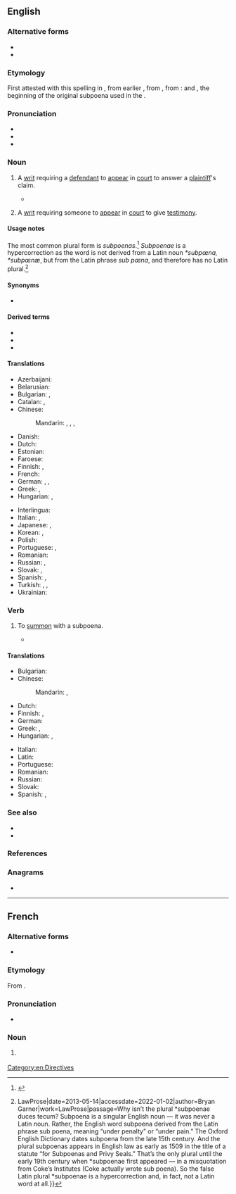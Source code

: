 {{also|subpœna}}
==English==
{{wikipedia}}

===Alternative forms===
* {{l|en|subpena}}
* {{l|en|subpœna}}

===Etymology===
{{root|en|ine-pro|*kʷey-}}
First attested with this spelling in {{w|1623}} {{C.E.}}, from earlier {{m|en|subpena}}, from {{inh|en|enm|sub pena}}, from  {{der|en|ML.|-}}: {{m|la|sub||under}} and {{m|la|poena||penalty}}, the beginning of the original subpoena used in the {{w|Court of Chancery}}.

===Pronunciation===
* {{IPA|en|/səˈpiːnə/}}
* {{audio|en|en-us-subpoena.ogg|Audio (US)}}
* {{rhymes|en|iːnə|s=3}}

===Noun===
{{en-noun|s|subpoenae|subpoenæ}}

# {{lb|en|legal|historical}} A [[writ]] requiring a [[defendant]] to [[appear]] in [[court]] to answer a [[plaintiff]]'s claim.
#* {{quote-book|en|1874|{{w|W.S. Gilbert}}|{{w|Trial by Jury}}|passage=Summoned by a stern '''subpoena''' Edwin sued by Angelina Shortly will appear.}}
# {{lb|en|legal}} A [[writ]] requiring someone to [[appear]] in [[court]] to give [[testimony]].

====Usage notes====
The most common plural form is ''subpoenas''.<ref>{{quote-book|en|author=Burchfield, R. W.|title=Fowler's modern English usage|page=748|passage=Pl. subpoenas|year=1998|date=|publisher=Oxford University Press|url=http://worldcat.org/oclc/1036217964|isbn=0198610211|oclc=1036217964}}</ref> ''Subpoenae '' is a hypercorrection as the word is not derived from a Latin noun ''*subpœna, *subpœnæ'', but from the Latin phrase ''sub pœna'', and therefore has no Latin plural.<ref>{{quote-web|en|url=https://lawprose.org/lawprose-lesson-118/|title=LawProse Lesson #118 {{!}} LawProse|date=2013-05-14|accessdate=2022-01-02|author=Bryan Garner|work=LawProse|passage=Why isn’t the plural *subpoenae duces tecum? Subpoena is a singular English noun — it was never a Latin noun. Rather, the English word subpoena derived from the Latin phrase sub poena, meaning “under penalty” or “under pain.” The Oxford English Dictionary dates subpoena from the late 15th century. And the plural subpoenas appears in English law as early as 1509 in the title of a statute “for Subpoenas and Privy Seals.” That’s the only plural until the early 19th century when *subpoenae first appeared — in a misquotation from Coke’s Institutes (Coke actually wrote sub poena). So the false Latin plural *subpoenae is a hypercorrection and, in fact, not a Latin word at all.}}</ref>

====Synonyms====
* {{l|en|witness summons}} {{qualifier|{{l|en|British}}}}

====Derived terms====
* {{l|en|subpoena duces tecum}}
* {{l|en|subpoena ad testificandum}}
* {{l|en|subpoena ad respondendum}}

====Translations====
{{trans-top|writ requiring someone to appear in court to give testimony}}
* Azerbaijani: {{t+|az|çağırış}}
* Belarusian: {{t|be|паве́стка|f}}
* Bulgarian: {{t|bg|призо́вка|f|sc=Cyrl}}, {{t|bg|по́зва|f}}
* Catalan: {{t+|ca|citació|f}}, {{t|ca|citació a dia cert|f}}
* Chinese:
*: Mandarin: {{t+|cmn|傳票|sc=Hani}}, {{t+|cmn|传票|tr=chuánpiào|sc=Hani}}, {{t+|cmn|傳訊|sc=Hani}}, {{t+|cmn|传讯|tr=chuánxùn|sc=Hani}}
* Danish: {{t|da|stævning|f}}
* Dutch: {{t+|nl|dagvaarding|f}}
* Estonian: {{t|et|kohtukutse}}
* Faroese: {{t|fo|stevning|f}}
* Finnish: {{t|fi|todistajan haaste}}, {{t+|fi|haaste}}
* French: {{t+|fr|citation|f}}
* German: {{t|de|Zwangsvorladung|f}}, {{t+|de|Vorladung|f}}, {{t|de|Auskunftsanordnung|f}}
* Greek: {{t+|el|κλήση|f}}, {{t+|el|κλήτευση|f}}
* Hungarian: {{t+|hu|idézés}}, {{t|hu|beidézés}}
{{trans-mid}}
* Interlingua: {{t|ia|citation}}
* Italian: {{t+|it|convocazione|f}}, {{t+|it|citazione|f}}
* Japanese: {{t+|ja|召喚状|tr=しょうかんじょう, shōkanjō|sc=Jpan}}, {{t+|ja|召喚|tr=しょうかん, shōkan}}
* Korean: {{t|ko|소환장}}, {{t+|ko|소환}}
* Polish: {{t|pl|[[wezwanie]] do [[sąd|sądu]]|n}}
* Portuguese: {{t+|pt|intimação|f}}, {{t+|pt|citação|f}}
* Romanian: {{t+|ro|citație|f}}
* Russian: {{t+|ru|пове́стка|f}}, {{t|ru|[[вы́зов]] в [[суд]]|m}}
* Slovak: {{t|sk|predvolanie na súdne pojednávanie}}, {{t|sk|súdne predvolanie (svedka)}}
* Spanish: {{t+|es|citación|f}}, {{t+|es|requerimiento|m}}
* Turkish: {{t+|tr|celpname}}, {{t|tr|mahkeme çağrısı}}, {{t+|tr|celp kâğıdı}}
* Ukrainian: {{t|uk|пові́стка|f}}
{{trans-bottom}}

===Verb===
{{en-verb}}

# {{lb|en|transitive}} To [[summon]] with a subpoena.
#* {{quote-book|en|1924|{{w|Herman Melville}}|{{w|Billy Budd}}|location=London|publisher=Constable & Co.|chapter=10|url=http://gutenberg.net.au/ebooks06/0608511h.html|passage=Why not '''subpoena''' as well the clerical proficients?}}

====Translations====
{{trans-top|to summon with a subpoena}}
* Bulgarian: {{t+|bg|призовавам}}
* Chinese:
*: Mandarin: {{t+|cmn|傳訊|sc=Hani}}, {{t+|cmn|传讯|tr=chuánxùn|sc=Hani}}
* Dutch: {{t+|nl|dagvaarden}}
* Finnish: {{t|fi|[[haastaa]] [[todistajaksi]]}}, {{t+|fi|haastaa}}
* German: {{t|de|zwangsvorladen}}
* Greek: {{t|el|κλητεύω μάρτυρα}}, {{t|el|καλώ μάρτυρα}}
* Hungarian: {{t+|hu|idéz}}, {{t+|hu|beidéz}}
{{trans-mid}}
* Italian: {{t+|it|citare}}
* Latin: {{t|la|convador}}
* Portuguese: {{t+|pt|citar}}
* Romanian: {{t+|ro|cita}}
* Russian: {{t|ru|[[вы́звать]] в [[суд]] [[повестка|пове́сткой]]|pf}}
* Slovak: {{t|sk|predvolať (niekoho) na súd}}
* Spanish: {{t+|es|citar}}, {{t|es|[[citar]] [[a]] [[declarar]]}}
{{trans-bottom}}

===See also===
* {{l|en|compel testimony}}
* {{l|en|contempt of court}}

===References===
<references/>

===Anagrams===
* {{anagrams|en|a=abenopsu|base upon}}

[[Category:en:Directives]]

----

==French==
{{wikipedia|lang=fr}}

===Alternative forms===
* {{l|fr|subpœna}}

===Etymology===
From {{etyl|en|fr}} {{m|en|subpoena}}.

===Pronunciation===
* {{fr-IPA|subpéna}}

===Noun===
{{fr-noun|m}}

# {{lb|fr|Canadian and US law}} {{l|en|subpoena}}